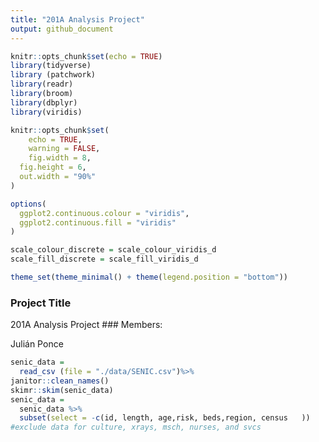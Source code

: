 ```yaml
---
title: "201A Analysis Project"
output: github_document
---
```

```r
knitr::opts_chunk$set(echo = TRUE)
library(tidyverse)
library (patchwork)
library(readr)
library(broom)
library(dbplyr)
library(viridis)

knitr::opts_chunk$set(
	echo = TRUE,
	warning = FALSE,
	fig.width = 8, 
  fig.height = 6,
  out.width = "90%"
)

options(
  ggplot2.continuous.colour = "viridis",
  ggplot2.continuous.fill = "viridis"
)

scale_colour_discrete = scale_colour_viridis_d
scale_fill_discrete = scale_fill_viridis_d

theme_set(theme_minimal() + theme(legend.position = "bottom"))
```

### Project Title
201A Analysis Project 
### Members:

Julián Ponce


``` r
senic_data =
  read_csv (file = "./data/SENIC.csv")%>%
janitor::clean_names()
skimr::skim(senic_data)
senic_data =
  senic_data %>%
  subset(select = -c(id, length, age,risk, beds,region, census   ))
#exclude data for culture, xrays, msch, nurses, and svcs 
```

